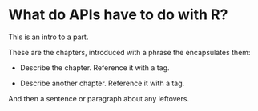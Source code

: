 # What do APIs have to do with R? {#sec-apis-intro .unnumbered}

This is an intro to a part.

These are the chapters, introduced with a phrase the encapsulates them:

-   Describe the chapter.
    Reference it with a tag.

-   Describe another chapter.
    Reference it with a tag.

And then a sentence or paragraph about any leftovers.
